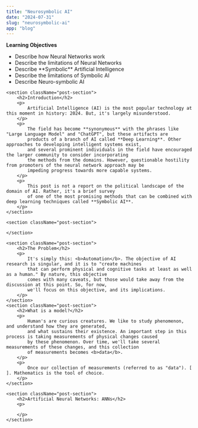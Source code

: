 ```yaml
---
title: "Neurosymbolic AI"
date: "2024-07-31"
slug: "neurosymbolic-ai"
app: "blog"
---
```


<div className="post-content-wrapper"> 
    <section className="blog-post-overview-section">
        <div className="overview">
        </div>
        <aside>
            <b>Learning Objectives</b>
            <ul>
                <li>Describe how Neural Networks work</li>
                <li>Describe the limitations of Neural Networks</li>
                <li>Describe **Symbolic** Artificial Intelligence</li>
                <li>Describe the limitations of Symbolic AI</li>
                <li>Describe Neuro-symbolic AI</li>
            </ul>
        </aside>
    </section>

    <section className="post-section">
        <h2>Introduction</h2>
        <p>
            Artificial Intelligence (AI) is the most popular technology at this moment in history: 2024. But, it's largely misunderstood.
        </p>
        <p>
            The field has become **synonymous** with the phrases like "Large Language Model" and "ChatGPT", but these artifacts are
            products of a branch of AI called **Deep Learning**. Other approaches to developing intelligent systems exist,
            and several prominent individuals in the field have encouraged the larger community to consider incorporating
            the methods from the domains. However, questionable hostility from promoters of the neural network approach may be
            impeding progress towards more capable systems. 
        </p>
        <p>
            This post is not a report on the political landscape of the domain of AI. Rather, it's a brief survey 
            of one of the most promising methods that can be combined with deep learning techniques called **Symbolic AI**.
        </p>
    </section>

    <section className="post-section">

    </section>
    
    <section className="post-section">
        <h2>The Problem</h2>
        <p>
            It's simply this: <b>Automation</b>. The objective of AI research is singular, and it is to "create machines
            that can perform physical and cognitive tasks at least as well as a human." By nature, this objective
            comes with many caveats, but those would take away from the discussion at this point. So, for now,
            we'll focus on this objective, and its implications.
        </p>
    </section>
    <section className="post-section">
        <h2>What is a model?</h2>
        <p>
            Human's are curious creatures. We like to study phenomenon, and understand how they are generated,
            and what sustains their existence. An important step in this process is taking measurements of physical changes caused
            by these phenomenon. Over time, we'll take several measurements of these changes, and this collection
            of measurements becomes <b>data</b>.
        </p>
        <p>
            Once our collection of measurements (referred to as "data"). [ ]. Mathematics is the tool of choice.
        </p>
    </section>

    <section className="post-section">
        <h2>Artificial Neural Networks: ANNs</h2>
        <p>

        </p>
    </section>

</div>
